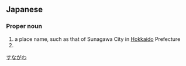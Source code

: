 ==Japanese==
{{ja-kanjitab|すな|かわ|k2=がわ|yomi=k|r=y}}

===Proper noun===
{{ja-pos|proper|すながわ}}

# a place name, such as that of Sunagawa City in [[Hokkaido]] Prefecture
# {{surname|lang=ja|sort=すながわ}}

[[Category:ja:Cities|すながわ]]
